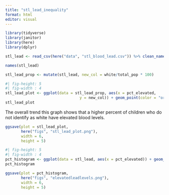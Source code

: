 ```yaml
---
title: "stl_lead_inequality"
format: html
editor: visual
---
```


```r
library(tidyverse)
library(janitor)
library(here)
library(dplyr)
```

```r
stl_lead <- read_csv(here("data", "stl_blood_lead.csv")) %>% clean_names()
```

```r
names(stl_lead)

```

```r
stl_lead_prop <- mutate(stl_lead, new_col = white/total_pop * 100)
```

```r
#| fig-height: 5 
#| fig-width : 4
stl_lead_plot <- ggplot(data = stl_lead_prop, aes(x = pct_elevated,
                                 y = new_col)) + geom_point(color = "orange") + labs(title = "Children with Elevated Blood Levels", y = "Percent with elevated blood levels", x = "Percent White") +theme_classic()
stl_lead_plot
```

The overall trend this graph shows that a higher percent of children who do not identify as white have elevated blood levels.

```r
ggsave(plot = stl_lead_plot,
       here("figs", "stl_lead_plot.png"),
       width = 6,
       height = 5)
```

```r
#| fig-height: 5 
#| fig-width : 4
pct_histogram <- ggplot(data = stl_lead, aes(x = pct_elevated)) + geom_histogram(fill = "blue", color = "orange", binwidth = 2)
pct_histogram
```

```r
ggsave(plot = pct_histogram,
       here("figs", "elevatedleadlevels.png"),
       width = 6,
       height = 5)
```
